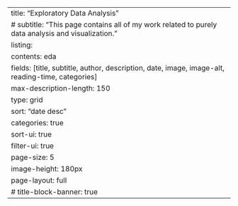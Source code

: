 ---
title: "Exploratory Data Analysis"
# subtitle: "This page contains all of my work related to purely data analysis and visualization."
listing:
  contents: eda
  fields: [title, subtitle, author, description, date, image, image-alt, reading-time, categories]
  max-description-length: 150
  type: grid
  sort: "date desc"
  categories: true
  sort-ui: true
  filter-ui: true
  page-size: 5
  image-height: 180px
page-layout: full
# title-block-banner: true
---